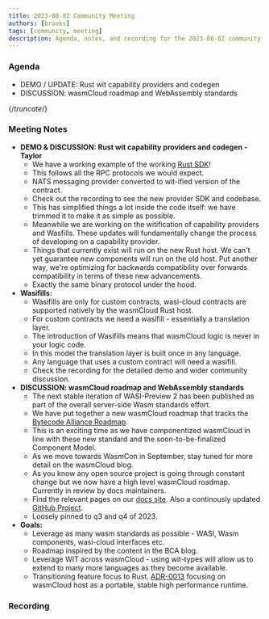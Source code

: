 ```yaml
---
title: 2023-08-02 Community Meeting
authors: [brooks]
tags: [community, meeting]
description: Agenda, notes, and recording for the 2023-08-02 community meeting
---
```



### Agenda

- DEMO / UPDATE: Rust wit capability providers and codegen
- DISCUSSION: wasmCloud roadmap and WebAssembly standards

{/*truncate*/}

### Meeting Notes

- **DEMO & DISCUSSION: Rust wit capability providers and codegen - Taylor**
  - We have a working example of the working [Rust SDK](https://github.com/wasmCloud/wasmCloud/tree/main/crates/provider-sdk)!
  - This follows all the RPC protocols we would expect.
  - NATS messaging provider converted to wit-ified version of the contract.
  - Check out the recording to see the new provider SDK and codebase.
  - This has simplified things a lot inside the code itself: we have trimmed it to make it as simple as possible.
  - Meanwhile we are working on the witification of capability providers and Wasfills. These updates will fundamentally change the process of developing on a capability provider.
  - Things that currently exist will run on the new Rust host. We can't yet guarantee new components will run on the old host. Put another way, we're optimizing for backwards compatibility over forwards compatibility in terms of these new advancements.
  - Exactly the same binary protocol under the hood.
- **Wasifills:**
  - Wasifills are only for custom contracts, wasi-cloud contracts are supported natively by the wasmCloud Rust host.
  - For custom contracts we need a wasifill - essentially a translation layer.
  - The introduction of Wasifills means that wasmCloud logic is never in your logic code.
  - In this model the translation layer is built once in any language.
  - Any language that uses a custom contract will need a wasifill.
  - Check the recording for the detailed demo and wider community discussion.
- **DISCUSSION: wasmCloud roadmap and WebAssembly standards**
  - The next stable iteration of WASI-Preview 2 has been published as part of the overall server-side Wasm standards effort.
  - We have put together a new wasmCloud roadmap that tracks the [Bytecode Alliance Roadmap](https://bytecodealliance.org/articles/webassembly-the-updated-roadmap-for-developers).
  - This is an exciting time as we have componentized wasmCloud in line with these new standard and the soon-to-be-finalized Component Model.
  - As we move towards WasmCon in September, stay tuned for more detail on the wasmCloud blog.
  - As you know any open source project is going through constant change but we now have a high level wasmCloud roadmap. Currently in review by docs maintainers.
  - Find the relevant pages on our [docs site](https://wasmcloud.com/docs/roadmap). Also a continously updated [GitHub Project](https://github.com/orgs/wasmCloud/projects/7/views/3).
  - Loosely pinned to q3 and q4 of 2023.
- **Goals:**
  - Leverage as many wasm standards as possible - WASI, Wasm components, wasi-cloud interfaces etc.
  - Roadmap inspired by the content in the BCA blog.
  - Leverage WIT across wasmCloud - using wit-types will allow us to extend to many more languages as they become available.
  - Transitioning feature focus to Rust. [ADR-0013](https://github.com/wasmCloud/wasmCloud/blob/main/adr/0013-transition-feature-focus-to-rust.md) focusing on wasmCloud host as a portable, stable high performance runtime.

### Recording

<ReactPlayer url='https://www.youtube.com/watch?v=tsRTvwBrlpM' controls />
